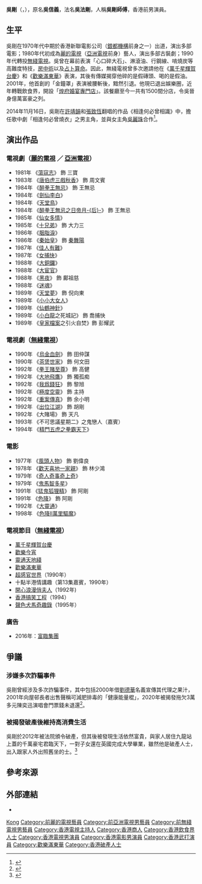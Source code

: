 {{藝人
|姓名 = 吳剛
|類型 = 男演員
|圖片 = <!--建議使用自由版權圖像-->
|圖片尺寸 = 
|圖片簡介 = 
|本名 = 吳信義
|外文名 = 
|外文 = 
|羅馬拼音 = Ng Kong
|英文名 = 
|暱稱 = 吳剛師傅
|别名 = 吳法剛
|國籍 = 
|民族 = 
|籍貫 = 
|出生日期 = {{birth_year_and _age|1955}}
|出生地點 = 
|逝世日期 = 
|逝世地點 = 
|職業 = 
|語言 = 
|教育程度 = 
|母校 = 
|宗教信仰 = 
|配偶 = 
|兒女 = 1子1女<ref>{{Cite web |url=https://www.hk01.com/%E5%8D%B3%E6%99%82%E5%A8%9B%E6%A8%82/295380/%E5%90%B3%E5%89%9B%E8%A2%AB%E5%BB%B6%E9%95%B7%E7%A0%B4%E7%94%A2%E6%9C%9F%E5%94%94%E9%A0%BB%E6%92%B2-%E7%94%9F%E6%B4%BB%E5%AF%AB%E6%84%8F%E5%85%BC%E4%B8%94%E4%BF%82%E5%AE%B4%E6%9C%83%E9%83%A8%E7%B8%BD%E7%9B%A3 |title=吳剛被延長破產期唔頻撲　生活寫意兼且係宴會部總監 |access-date=2020-04-21 |archive-date=2021-08-03 |archive-url=https://web.archive.org/web/20210803053317/https://www.hk01.com/%E5%8D%B3%E6%99%82%E5%A8%9B%E6%A8%82/295380/%E5%90%B3%E5%89%9B%E8%A2%AB%E5%BB%B6%E9%95%B7%E7%A0%B4%E7%94%A2%E6%9C%9F%E5%94%94%E9%A0%BB%E6%92%B2-%E7%94%9F%E6%B4%BB%E5%AF%AB%E6%84%8F%E5%85%BC%E4%B8%94%E4%BF%82%E5%AE%B4%E6%9C%83%E9%83%A8%E7%B8%BD%E7%9B%A3 |dead-url=no }}</ref>　
|父母 = 
|親屬 = 
|音樂類型 = 
|演奏樂器 = 
|出道地點 = 
|出道日期 = 
|出道作 = 
|代表作 = 電視劇《[[醉拳王無忌|醉拳王無忌]]》
|著名角色 = 王無忌
|活躍年代 = 
|唱片公司 = 
|經紀公司 = 
|網站 = 
|相關團體 = 
|IMDb = 
|現任成員 = 
|過往成員 = 
|獎項 = 
}}

'''吳剛'''（{{lang-en|Kong Ng}}，{{bd|1955年}}），原名'''吳信義'''，法名'''吳法剛'''，人稱'''吳剛師傅'''，香港前男演員。

==生平==
吳剛在1970年代中期於香港新聯電影公司（[[銀都機構|銀都機構]]前身之一）出道，演出多部電影；1980年代初成為[[麗的電視|麗的電視]]（[[亞洲電視|亞洲電視]]前身）藝人，演出多部古裝劇；1990年代轉投[[無綫電視|無綫電視]]。吳曾在幕前表演「心口碎大石」、淋滾油、行鋼線、啃燒炭等高難度特技，[[房中術|房中術]]以及[[占卜|占卜]][[算命|算命]]。因此，無綫電視曾多次邀請他在《[[萬千星輝賀台慶|萬千星輝賀台慶]]》和《[[歡樂滿東華|歡樂滿東華]]》表演，其後有傳媒揭穿他碎的是假磚頭、喝的是假油。2001年，他首創的「金鐘罩」表演被腰斬後，黯然引退。他現已退出娛樂圈，近年轉戰飲食界，開設「[[煌府婚宴專門店|煌府婚宴專門店]]」。該餐廳至今一共有1500間分店，令吳晉身億萬富豪之列。

2014年11月16日，吳剛在[[許靖韻|許靖韻]]和[[張致恆|張致恆]]翻唱的作品《相逢何必曾相識》中，擔任歌中劇「相逢何必曾燒衣」之男主角，並與女主角[[吳麗珠|吳麗珠]]合作<ref>{{Cite web |url=https://www.youtube.com/watch?v=bTLkO7LPxZs |title=許靖韻 張致恆《相逢何必曾相識》OFFICIAL官方完整版 |access-date=2014-11-17 |archive-date=2014-11-21 |archive-url=https://web.archive.org/web/20141121185152/https://www.youtube.com/watch?v=bTLkO7LPxZs |dead-url=no }}</ref>。

== 演出作品 ==
=== 電視劇（[[麗的電視|麗的電視]] ／ [[亞洲電視|亞洲電視]]） ===
* 1981年 《[[蕩寇志　(電視劇)|蕩寇志]]》 飾 三寶
* 1983年 《[[唐伯虎三戲秋香|唐伯虎三戲秋香]]》 飾 周文賓
* 1984年 《[[醉拳王無忌|醉拳王無忌]]》 飾 王無忌
* 1984年 《[[劍仙李白|劍仙李白]]》
* 1984年 《[[天堂鳥　(電視劇)|天堂鳥]]》
* 1984年 《[[醉拳王無忌之日帝月后|醉拳王無忌之日帝月-{后}-]]》 飾 王無忌
* 1985年 《[[仙女多情|仙女多情]]》
* 1985年 《[[十兄弟　(亞視電視劇)|十兄弟]]》 飾 大力三
* 1986年 《[[胭脂淚　(電視劇)|胭脂淚]]》
* 1986年 《[[秦始皇_(香港電視劇)|秦始皇]]》 飾 [[秦舞陽|秦舞陽]]
* 1987年 《[[佳人有難|佳人有難]]》
* 1987年 《[[女捕快|女捕快]]》
* 1988年 《[[大銅鑼|大銅鑼]]》
* 1988年 《[[大宦官|大宦官]]》
* 1988年 《[[黑夜　(電視劇)|黑夜]]》 飾 鄺祖慈
* 1988年 《[[迷魂|迷魂]]》
* 1989年 《[[天堂夢|天堂夢]]》 飾 倪向東
* 1989年 《[[小小大女人|小小大女人]]》
* 1989年 《[[仙鶴神針　(1989年電視劇)|仙鶴神針]]》
* 1989年 《[[小白龍　(電視劇)|小白龍]]之死城記》 飾 喬捕快
* 1989年 《[[皇家檔案|皇家檔案]]之引火自焚》飾 彭耀武

=== 電視劇（[[無綫電視|無綫電視]]） ===
* 1990年 《[[烏金血劍|烏金血劍]]》 飾 田仲謀
* 1990年 《[[茶煲世家|茶煲世家]]》 飾 何文田
* 1992年 《[[拳王賭至尊|拳王賭至尊]]》 飾 高健
* 1992年 《[[大地飛鷹　(電視劇)|大地飛鷹]]》 飾 獨孤痴
* 1992年 《[[我爲錢狂|我爲錢狂]]》 飾 黎旭
* 1992年 《[[極度空靈|極度空靈]]》 飾 主持
* 1992年 《[[重案傳真|重案傳真]]》 飾 余小明
* 1992年 《[[出位江湖|出位江湖]]》 飾 胡剛
* 1992年 《大賭場》 飾 天凡
* 1993年 《不可思議星期二》之鬼戀人（嘉賓）
* 1994年 《[[精門五虎之拳霸天下|精門五虎之拳霸天下]]》

=== 電影 ===
*1977年 《[[風頭人物|風頭人物]]》 飾 劉偉良	
*1978年 《[[歡天喜地一家親|歡天喜地一家親]]》 飾 林少鴻	
*1979年 《[[奇人奇事奇上奇|奇人奇事奇上奇]]》    	 
*1979年 《[[鬼馬智多星|鬼馬智多星]]》 	
*1991年 《[[猛鬼狐狸精|猛鬼狐狸精]]》 飾 阿剛 	 	 
*1991年 《[[色降|色降]]》 飾 阿剛
*1992年 《[[大靈通|大靈通]]》	 	 
*1998年 《[[色降II萬里驅魔|色降II萬里驅魔]]》

=== 電視節目（[[無綫電視|無綫電視]]） ===
* [[萬千星輝賀台慶|萬千星輝賀台慶]]
* [[歡樂今宵|歡樂今宵]]
* [[靈通天地綫|靈通天地綫]]
* [[歡樂滿東華|歡樂滿東華]]
* [[超感官世界|超感官世界]]（1990年）
* 十點半港情講趣（第13集嘉賓，1990年）
* [[開心浪漫俏夫人|開心浪漫俏夫人]]（1992年)
*[[香港搞笑工程|香港搞笑工程]]（1994）
* [[聲色犬馬奇趣錄|聲色犬馬奇趣錄]]（1995年）

=== 廣告 ===
* 2016年：[[富臨集團|富臨集團]]

== 爭議 ==
=== 涉嫌多次詐騙事件 ===
吳剛曾經涉及多次詐騙事件，其中包括2000年借[[劉德華|劉德華]]名義宣傳其代理之果汁，2001年向屋邨長者出售聲稱可減肥排毒的「健康能量棍」，2020年被揭發拖欠3萬多元陳奕迅演唱會門票錢未退還<ref name="AppleDaily-20200813-1">{{cite web |title=【催足半年】吳剛涉拖欠3萬多元Eason個唱門票錢 受害人報警求助 |url=https://hk.appledaily.com/entertainment/20200813/NUMFZJ77LV7M2R4S7RU3VSALUQ/ |accessdate=2020-08-13 |archive-date=2020-11-24 |archive-url=https://web.archive.org/web/20201124095207/https://hk.appledaily.com/entertainment/20200813/NUMFZJ77LV7M2R4S7RU3VSALUQ/ |dead-url=no }}</ref>。

===被揭發破產後維持高消費生活===
吳剛於2012年被法院頒令破產，但其後被發現生活依然富貴，與家人居住九龍站上蓋的千萬豪宅君臨天下，一對子女還在英國完成大學畢業，雖然他是破產人士，出入跟家人外出照舊坐的士。<ref name="AppleDaily-20200813-2">{{cite web |title=【仔女留英讀大學】吳剛2012年被頒令破產 住千萬豪宅生活富貴 |url=https://hk.appledaily.com/entertainment/20200813/ZSIEYBGTCJDRLHYRBNXZXUTGAI/ |accessdate=2020-08-13 |archive-date=2020-11-24 |archive-url=https://web.archive.org/web/20201124101512/https://hk.appledaily.com/entertainment/20200813/ZSIEYBGTCJDRLHYRBNXZXUTGAI/ |dead-url=no }}</ref>

== 參考來源 ==
{{reflist|2}}

==外部連結==
* {{hkmdb name|4220}}

{{DEFAULTSORT:Ng}}
[[Category:吳姓|Kong]]
[[Category:前麗的電視藝員|Category:前麗的電視藝員]]
[[Category:前亞洲電視男藝員|Category:前亞洲電視男藝員]]
[[Category:前無綫電視男藝員|Category:前無綫電視男藝員]]
[[Category:香港電視主持人|Category:香港電視主持人]]
[[Category:香港商人|Category:香港商人]]
[[Category:香港飲食界人士|Category:香港飲食界人士]]
[[Category:香港電視男演員|Category:香港電視男演員]]
[[Category:香港電影男演員|Category:香港電影男演員]]
[[Category:香港武打演員|Category:香港武打演員]]
[[Category:歡樂滿東華|Category:歡樂滿東華]]
[[Category:香港破產人士|Category:香港破產人士]]